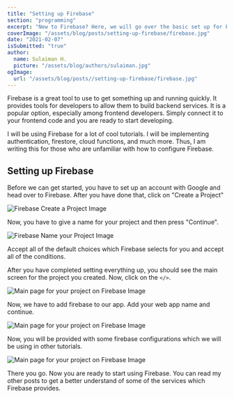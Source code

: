 ```yaml
---
title: "Setting up Firebase"
section: "programming"
excerpt: "New to Firebase? Here, we will go over the basic set up for Firebase in order to get you started using its services."
coverImage: "/assets/blog/posts/setting-up-firebase/firebase.jpg"
date: "2021-02-07"
isSubmitted: "true"
author:
  name: Sulaiman H.
  picture: "/assets/blog/authors/sulaiman.jpg"
ogImage:
  url: "/assets/blog/posts//setting-up-firebase/firebase.jpg"
---
```


Firebase is a great tool to use to get something up and running quickly. It provides tools for developers to allow them to build backend services. It is a popular option, especially among frontend developers. Simply connect it to your frontend code and you are ready to start developing.

I will be using Firebase for a lot of cool tutorials. I will be implementing authentication, firestore, cloud functions, and much more. Thus, I am writing this for those who are unfamiliar with how to configure Firebase.

## Setting up Firebase

Before we can get started, you have to set up an account with Google and head over to <LinkOuter href="https://firebase.google.com/">Firebase</LinkOuter>. After you have done that, click on "Create a Project"

<image
  src='/assets/blog/posts/setting-up-firebase/firebase-welcome.jpg'
  alt='Firebase Create a Project Image'
/>

Now, you have to give a name for your project and then press "Continue".

<image
  src='/assets/blog/posts/setting-up-firebase/firebase-name.jpg'
  alt='Firebase Name your Project Image'
/>

Accept all of the default choices which Firebase selects for you and accept all of the conditions.

After you have completed setting everything up, you should see the main screen for the project you created. Now, click on the <codesnippet>`</>`</codesnippet>.

<image
  src='/assets/blog/posts/setting-up-firebase/firebase-web.jpg'
  alt='Main page for your project on Firebase Image'
/>

Now, we have to add firebase to our app. Add your web app name and continue.

<image
  src='/assets/blog/posts/setting-up-firebase/firebase-app.jpg'
  alt='Main page for your project on Firebase Image'
/>

Now, you will be provided with some firebase configurations which we will be using in other tutorials.

<image
  src='/assets/blog/posts/setting-up-firebase/firebase-config.jpg'
  alt='Main page for your project on Firebase Image'
/>

There you go. Now you are ready to start using Firebase. You can read my other posts to get a better understand of some of the services which Firebase provides.
